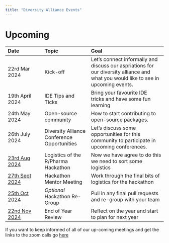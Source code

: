 ```yaml
---
title: "Diversity Alliance Events"
---
```



# Upcoming

| Date                                     | Topic                                       | Goal                                                                                                                               |
|:----------------|:--------------------|:---------------------------------|
| 22rd Mar 2024                            | Kick-off                                    | Let's connect informally and discuss our aspriations for our diversity alliance and what you would like to see in upcoming events. |
| 19th April 2024                          | IDE Tips and Ticks                          | Bring your favourite IDE tricks and have some fun learning                                                                         |
| 24th May 2024                            | Open-source community                       | How to start contributing to open-source packages.                                                                                 |
| 26th July 2024                           | Diversity Alliance Conference Opportunities | Let's discuss some opportunities for this community to participate in upcoming conferences.                                        |
| [23rd Aug 2024](http://evt.to/eeuhogdsw) | Logistics of the R/Pharma Hackathon         | Now we have agree to do this we need to sort some logistics                                                                        |
| [27th Sept 2024](http://evt.to/eeuhogshw)  | Hackathon Mentor Meeting                                         | Work through the final bits of logistics for the hackathon                                                                                                                                |
| [25th Oct 2024](http://evt.to/eeuhogshw)        | *Optional* Hackathon Re-Group                | Pull in any final pull requests and re-group with your team                                                                                                                                |
| [22nd Nov 2024](http://evt.to/eeuhogshw)                            | End of Year Review                                         | Reflect on the year and start to plan for next year              |

If you want to keep informed of all of our up-coming meetings and get the links to the zoom calls go [here](https://www.addevent.com/calendar/AD808454)



 

